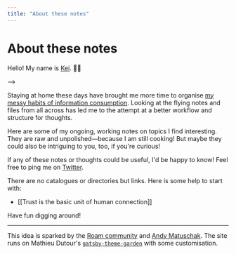 ```yaml
---
title: "About these notes"
---
```


# About these notes

Hello! My name is [Kei](https://keikhcheung.com). 👋🏼

-->

Staying at home these days have brought me more time to organise [my messy habits of information consumption](https://keikhcheung.com/blog/2020/05/23/On-Digital-Reference-Keeping/). Looking at the flying notes and files from all across has led me to the attempt at a better workflow and structure for thoughts.

Here are some of my ongoing, working notes on topics I find interesting. They are raw and unpolished—because I am still cooking! But maybe they could also be intriguing to you, too, if you're curious!

If any of these notes or thoughts could be useful, I'd be happy to know! Feel free to ping me on [Twitter](https://twitter.com/keikhcheung).

There are no catalogues or directories but links. Here is some help to start with:

- [[Trust is the basic unit of human connection]]

Have fun digging around!

* * *

This idea is sparked by the [Roam community](https://roamresearch.com/) and [Andy Matuschak](https://notes.andymatuschak.org/). The site runs on Mathieu Dutour's [`gatsby-theme-garden`](https://www.npmjs.com/package/gatsby-theme-garden) with some customisation.